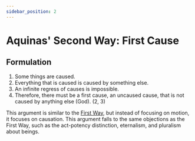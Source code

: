 ```yaml
---
sidebar_position: 2
---
```


# Aquinas' Second Way: First Cause

## Formulation

1. Some things are caused.
2. Everything that is caused is caused by something else.
3. An infinite regress of causes is impossible.
4. Therefore, there must be a first cause, an uncaused cause, that is not caused by anything else (God). (2, 3)

This argument is similar to the [First Way](./Aquinas%20First%20Way.mdx), but instead of focusing on motion, it focuses on causation.
This argument falls to the same objections as the First Way, such as the act-potency distinction, eternalism, and pluralism about beings.
